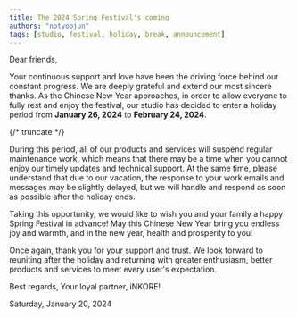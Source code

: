 ```yaml
---
title: The 2024 Spring Festival's coming
authors: "notyoojun"
tags: [studio, festival, holiday, break, announcement]
---
```


Dear friends,

Your continuous support and love have been the driving force behind our constant progress. We are deeply grateful and extend our most sincere thanks. As the Chinese New Year approaches, in order to allow everyone to fully rest and enjoy the festival, our studio has decided to enter a holiday period from **January 26, 2024** to **February 24, 2024**.

{/* truncate */}

During this period, all of our products and services will suspend regular maintenance work, which means that there may be a time when you cannot enjoy our timely updates and technical support. At the same time, please understand that due to our vacation, the response to your work emails and messages may be slightly delayed, but we will handle and respond as soon as possible after the holiday ends.

Taking this opportunity, we would like to wish you and your family a happy Spring Festival in advance! May this Chinese New Year bring you endless joy and warmth, and in the new year, health and prosperity to you!

Once again, thank you for your support and trust. We look forward to reuniting after the holiday and returning with greater enthusiasm, better products and services to meet every user's expectation.

Best regards,
Your loyal partner, iNKORE!

Saturday, January 20, 2024